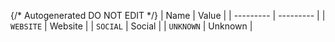 {/* Autogenerated DO NOT EDIT  */}
| Name      | Value     |
| --------- | --------- |
| `WEBSITE` | Website   |
| `SOCIAL`  | Social    |
| `UNKNOWN` | Unknown   |